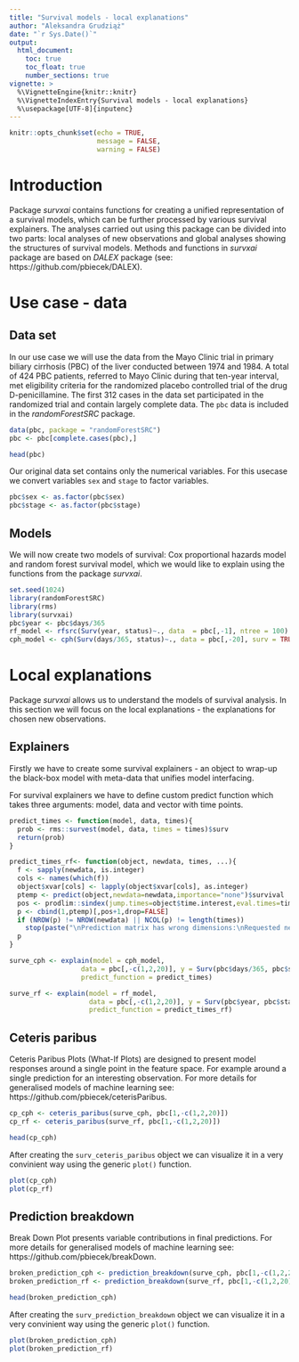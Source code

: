```yaml
---
title: "Survival models - local explanations"
author: "Aleksandra Grudziąż"
date: "`r Sys.Date()`"
output: 
  html_document:
    toc: true
    toc_float: true
    number_sections: true
vignette: >
  %\VignetteEngine{knitr::knitr}
  %\VignetteIndexEntry{Survival models - local explanations}
  %\usepackage[UTF-8]{inputenc}
---
```


```r
knitr::opts_chunk$set(echo = TRUE,
                      message = FALSE,
                      warning = FALSE)
```

# Introduction
Package *survxai* contains functions for creating a unified representation of a survival models, which can be further processed by various survival explainers.
The analyses carried out using this package can be divided into two parts: local analyses of new observations and global analyses showing the structures of survival models.
Methods and functions in  *survxai* package are based on *DALEX* package (see: https://github.com/pbiecek/DALEX). 

# Use case - data

## Data set
In our use case we will use the data from the Mayo Clinic trial in primary biliary cirrhosis (PBC) of the liver conducted between 1974 and 1984. A total of 424 PBC patients, referred to Mayo Clinic during that ten-year interval, met eligibility criteria for the randomized placebo controlled trial of the drug D-penicillamine. The
first 312 cases in the data set participated in the randomized trial and contain largely complete data.
The `pbc` data is included in the *randomForestSRC* package.
```r
data(pbc, package = "randomForestSRC")
pbc <- pbc[complete.cases(pbc),]

head(pbc)
```

Our original data set contains only the numerical variables. 
For this usecase we convert variables `sex` and `stage` to factor variables.

```r
pbc$sex <- as.factor(pbc$sex)
pbc$stage <- as.factor(pbc$stage)
```


## Models
We will now create two models of survival: Cox proportional hazards model and random forest survival model, which we would like to explain using the functions from the package *survxai*.
```r
set.seed(1024)
library(randomForestSRC)
library(rms)
library(survxai)
pbc$year <- pbc$days/365
rf_model <- rfsrc(Surv(year, status)~., data  = pbc[,-1], ntree = 100)
cph_model <- cph(Surv(days/365, status)~., data = pbc[,-20], surv = TRUE, x = TRUE, y=TRUE)
```

# Local explanations
Package *survxai* allows us to understand the models of survival analysis. In this section we will focus on the local explanations - the explanations for chosen new observations.

## Explainers
Firstly we have to create some survival explainers - an object to wrap-up the black-box model with meta-data that unifies model interfacing.

For survival explainers we have to define custom predict function which takes three arguments: model, data and vector with time points.
```r

predict_times <- function(model, data, times){
  prob <- rms::survest(model, data, times = times)$surv
  return(prob)
}

predict_times_rf<- function(object, newdata, times, ...){
  f <- sapply(newdata, is.integer)
  cols <- names(which(f))
  object$xvar[cols] <- lapply(object$xvar[cols], as.integer)
  ptemp <- predict(object,newdata=newdata,importance="none")$survival
  pos <- prodlim::sindex(jump.times=object$time.interest,eval.times=times)
  p <- cbind(1,ptemp)[,pos+1,drop=FALSE]
  if (NROW(p) != NROW(newdata) || NCOL(p) != length(times))
    stop(paste("\nPrediction matrix has wrong dimensions:\nRequested newdata x times: ",NROW(newdata)," x ",length(times),"\nProvided prediction matrix: ",NROW(p)," x ",NCOL(p),"\n\n",sep=""))
  p
}

surve_cph <- explain(model = cph_model,
                  data = pbc[,-c(1,2,20)], y = Surv(pbc$days/365, pbc$status),
                  predict_function = predict_times)

surve_rf <- explain(model = rf_model,
                    data = pbc[,-c(1,2,20)], y = Surv(pbc$year, pbc$status),
                    predict_function = predict_times_rf)

```

## Ceteris paribus
Ceteris Paribus Plots (What-If Plots) are designed to present model responses around a single point in the feature space. For example around a single prediction for an interesting observation.
For more details for generalised models of machine learning see: https://github.com/pbiecek/ceterisParibus.
```r
cp_cph <- ceteris_paribus(surve_cph, pbc[1,-c(1,2,20)])
cp_rf <- ceteris_paribus(surve_rf, pbc[1,-c(1,2,20)])

head(cp_cph)
```

After creating the `surv_ceteris_paribus` object we can visualize it in a very convinient way using the generic `plot()` function.

```r
plot(cp_cph)
plot(cp_rf)
```

## Prediction breakdown
Break Down Plot presents variable contributions in final predictions.
For more details for generalised models of machine learning see: https://github.com/pbiecek/breakDown.
```r
broken_prediction_cph <- prediction_breakdown(surve_cph, pbc[1,-c(1,2,20)])
broken_prediction_rf <- prediction_breakdown(surve_rf, pbc[1,-c(1,2,20)])

head(broken_prediction_cph)
```

After creating the `surv_prediction_breakdown` object we can visualize it in a very convinient way using the generic `plot()` function.

```r
plot(broken_prediction_cph)
plot(broken_prediction_rf)
```
